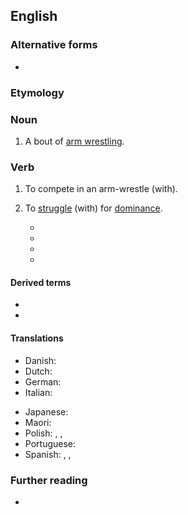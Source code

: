 {{also|arm wrestle}}
==English==

===Alternative forms===
* {{alter|en|arm wrestle}}

===Etymology===
{{compound|en|arm|wrestle}}

===Noun===
{{en-noun|head=[[arm]]-[[wrestle]]}}

# {{lb|en|sports}} A bout of [[arm wrestling]].

===Verb===
{{en-verb}}

# {{lb|en|ambitransitive}} To compete in an arm-wrestle (with).
#: {{syn|en|pull wrists}}
# {{lb|en|ambitransitive|by extension}} To [[struggle]] (with) for [[dominance]].
#* {{quote-book|en|year=1996|title=DreamEden|author=Linda Ty-Casper |page=318|ISBN=0295975865|passage=Unable to give any answer, Benhur finds himself being '''arm-wrestled''' on both sides; he feels like a boy with them, unscathed as yet by Tuesday morning in Constitutional Law }}
#* {{quote-book|en|year=1999|title=Welcome to My Family|author=Roz D. Fox|page=151|ISBN=0373708858|passage=I '''arm-wrestled''' a promise from Gordon Dempsey that news of our night in Atlantic City would go no further. }}
#* {{quote-book|en|year=2014 |title=The Other Renaissance: Italian Humanism between Hegel and Heidegger|author=Rocco Rubini|ISBN=022618627X|passage=In fact, throughout 1946, they continued to '''arm-wrestle''' over which of them was entitled to philosophize.}}
#* {{quote-book|en|year=2015|title=Who Cooked Adam Smith's Dinner?|author=Katrine Marcal|page=62|ISBN=9781925113723|passage=The idea that war and conflicts are purely rational, calculable considerations lives on today. Even if the playing fields for the superpowers' '''arm-wrestling''' matches are no longer Berlin, Vienna, Warsaw, but instead Kabul, Tehran and Peshawar.}}

====Derived terms====
* {{l|en|arm-wrestler}}
* {{l|en|arm-wrestling}}

====Translations====
{{trans-top|to compete in an arm-wrestle}}
* Danish: {{t|da|lægge arm}}
* Dutch: {{t|nl|armworstelen}}
* German: {{t|de|armdrücken}}
* Italian: {{t|it|[[fare]] [[a]] [[braccio di ferro]]}}
{{trans-mid}}
* Japanese: {{t|ja|アームレスリングする|tr=āmu resuringu suru|sc=Jpan}}
* Maori: {{t|mi|mamau ringa}}
* Polish: {{t|pl|siłować się}}, {{t|pl|siłować na rękę}}, {{t|pl|siłować się na rękę}}
* Portuguese: {{t|pt|[[disputar]] [[queda de braço]]}}
* Spanish: {{t+|es|pulsear}}, {{t|es|echar un pulso}}, {{t|es|echar un fuerzitas}}
{{trans-bottom}}

===Further reading===
* {{pedia|arm wrestling}}